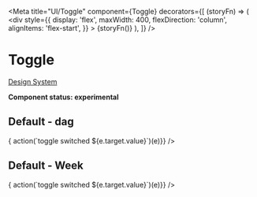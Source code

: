 
<Meta
  title="UI/Toggle"
  component={Toggle}
  decorators={[
    (storyFn) => (
      <div
        style={{
          display: 'flex',
          maxWidth: 400,
          flexDirection: 'column',  
          alignItems: 'flex-start',
        }}
      >
        {storyFn()}
      </div>
    ),
  ]}
/>

# Toggle

[Design System](https://designsystem.amsterdam.nl/7awj1hc9f/p/647350-toggle)

**Component status: experimental**

## Default - dag

<Preview>
  <Story name="Default-dag">
    <Fragment>
      <Toggle id="default-dag" value="Dag" left="Dag" right="Week" onChange={(e) => { action(`toggle switched ${e.target.value}`)(e)}} />
    </Fragment>
  </Story>
</Preview>

## Default - Week

<Preview>
  <Story name="Default-week">
    <Fragment>
      <Toggle id="default-week" value="Week" left="Dag" right="Week" onChange={(e) => { action(`toggle switched ${e.target.value}`)(e)}} />
    </Fragment>
  </Story>
</Preview>
